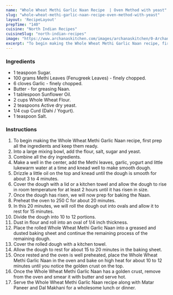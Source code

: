 ---
name: "Whole Wheat Methi Garlic Naan Recipe  | Oven Method with yeast"
slug: "whole-wheat-methi-garlic-naan-recipe-oven-method-with-yeast"
layout: 'RecipeLayout'
prepTime: "140"
cuisine: "North Indian Recipes"
cuisineSlug: "north-indian-recipes"
image: "https://www.archanaskitchen.com/images/archanaskitchen/0-Archanas-Kitchen-Recipes/2020/Whole_Wheat_Methi_Butter_Naan_Recipe_Baked_in_Oven_4_1600.jpg"
excerpt: "To begin making the Whole Wheat Methi Garlic Naan recipe, first prep all the ingredients and keep them ready"
---

### Ingredients

- 1 teaspoon Sugar.
- 100 grams Methi Leaves (Fenugreek Leaves) - finely chopped.
- 6 cloves Garlic - finely chopped.
- Butter - for greasing Naan.
- 1 tablespoon Sunflower Oil.
- 2 cups Whole Wheat Flour.
- 2 teaspoons Active dry yeast.
- 1/4 cup Curd (Dahi / Yogurt).
- 1 teaspoon Salt.

### Instructions

1. To begin making the Whole Wheat Methi Garlic Naan recipe, first prep all the ingredients and keep them ready.
1. Into a large mixing bowl, add the flour, salt, sugar and yeast.
1. Combine all the dry ingredients.
1. Make a well in the center, add the Methi leaves, garlic, yogurt and little lukewarm water at a time and knead well to make smooth dough.
1. Drizzle a little oil on the top and knead until the dough is smooth for about 3 to 4 minutes.
1. Cover the dough with a lid or a kitchen towel and allow the dough to rise in room temperature for at least 2 hours until it has risen in size.
1. Once the dough has risen, we will now prep for baking the Naan.
1. Preheat the oven to 250 C for about 20 minutes.
1. In this 20 minutes, we will roll the dough out into ovals and allow it to rest for 15 minutes.
1. Divide the dough into 10 to 12 portions.
1. Dust in flour and roll into an oval of 1/4 inch thickness.
1. Place the rolled Whole Wheat Methi Garlic Naan into a greased and dusted baking sheet and continue the remaining process of the remaining dough.
1. Cover the rolled dough with a kitchen towel.
1. Allow the dough to rest for about 15 to 20 minutes in the baking sheet.
1. Once rested and the oven is well preheated, place the Whole Wheat Methi Garlic Naan in the oven and bake on high heat for about 10 to 12 minutes until you notice the golden crust on the top.
1. Once the Whole Wheat Methi Garlic Naan has a golden crust, remove from the oven and smear it with butter and serve hot.
1. Serve the Whole Wheat Methi Garlic Naan recipe along with Matar Paneer and Dal Makhani for a wholesome lunch or dinner.
